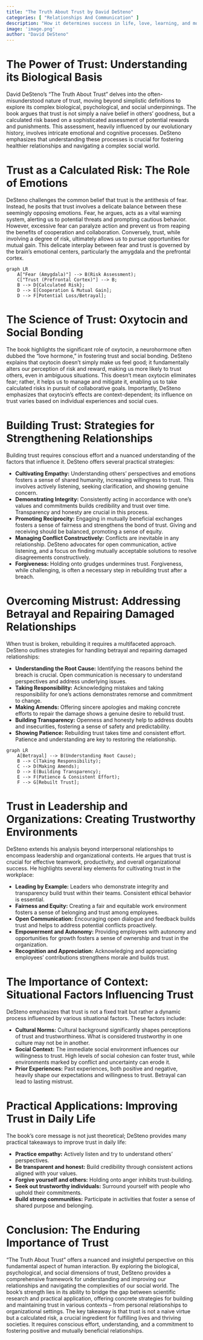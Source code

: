 ```yaml
---
title: "The Truth About Trust by David DeSteno"
categories: [ "Relationships And Communication" ]
description: "How it determines success in life, love, learning, and more"
image: 'image.png'
author: "David DeSteno"
---
```

# The Power of Trust: Understanding its Biological Basis

David DeSteno's "The Truth About Trust" delves into the often-misunderstood nature of trust, moving beyond simplistic definitions to explore its complex biological, psychological, and social underpinnings.  The book argues that trust is not simply a naive belief in others' goodness, but a calculated risk based on a sophisticated assessment of potential rewards and punishments. This assessment, heavily influenced by our evolutionary history, involves intricate emotional and cognitive processes.  DeSteno emphasizes that understanding these processes is crucial for fostering healthier relationships and navigating a complex social world.

# Trust as a Calculated Risk: The Role of Emotions

DeSteno challenges the common belief that trust is the antithesis of fear. Instead, he posits that trust involves a delicate balance between these seemingly opposing emotions.  Fear, he argues, acts as a vital warning system, alerting us to potential threats and prompting cautious behavior. However, excessive fear can paralyze action and prevent us from reaping the benefits of cooperation and collaboration.  Conversely, trust, while involving a degree of risk, ultimately allows us to pursue opportunities for mutual gain. This delicate interplay between fear and trust is governed by the brain's emotional centers, particularly the amygdala and the prefrontal cortex.

```mermaid
graph LR
    A["Fear (Amygdala)"] --> B(Risk Assessment);
    C["Trust (Prefrontal Cortex)"] --> B;
    B --> D{Calculated Risk};
    D --> E[Cooperation & Mutual Gain];
    D --> F[Potential Loss/Betrayal];
```

#  The Science of Trust: Oxytocin and Social Bonding

The book highlights the significant role of oxytocin, a neurohormone often dubbed the "love hormone," in fostering trust and social bonding.  DeSteno explains that oxytocin doesn't simply make us feel good; it fundamentally alters our perception of risk and reward, making us more likely to trust others, even in ambiguous situations.  This doesn't mean oxytocin eliminates fear; rather, it helps us to manage and mitigate it, enabling us to take calculated risks in pursuit of collaborative goals.  Importantly, DeSteno emphasizes that oxytocin's effects are context-dependent; its influence on trust varies based on individual experiences and social cues.

# Building Trust:  Strategies for Strengthening Relationships

Building trust requires conscious effort and a nuanced understanding of the factors that influence it.  DeSteno offers several practical strategies:

* **Cultivating Empathy:** Understanding others' perspectives and emotions fosters a sense of shared humanity, increasing willingness to trust.  This involves actively listening, seeking clarification, and showing genuine concern.
* **Demonstrating Integrity:** Consistently acting in accordance with one's values and commitments builds credibility and trust over time.  Transparency and honesty are crucial in this process.
* **Promoting Reciprocity:**  Engaging in mutually beneficial exchanges fosters a sense of fairness and strengthens the bond of trust.  Giving and receiving should be balanced, promoting a sense of equity.
* **Managing Conflict Constructively:** Conflicts are inevitable in any relationship.  DeSteno advocates for open communication, active listening, and a focus on finding mutually acceptable solutions to resolve disagreements constructively.
* **Forgiveness:** Holding onto grudges undermines trust.  Forgiveness, while challenging, is often a necessary step in rebuilding trust after a breach.


# Overcoming Mistrust: Addressing Betrayal and Repairing Damaged Relationships

When trust is broken, rebuilding it requires a multifaceted approach. DeSteno outlines strategies for handling betrayal and repairing damaged relationships:

* **Understanding the Root Cause:**  Identifying the reasons behind the breach is crucial. Open communication is necessary to understand perspectives and address underlying issues.
* **Taking Responsibility:**  Acknowledging mistakes and taking responsibility for one's actions demonstrates remorse and commitment to change.
* **Making Amends:**  Offering sincere apologies and making concrete efforts to repair the damage shows a genuine desire to rebuild trust.
* **Building Transparency:**  Openness and honesty help to address doubts and insecurities, fostering a sense of safety and predictability.
* **Showing Patience:**  Rebuilding trust takes time and consistent effort.  Patience and understanding are key to restoring the relationship.

```mermaid
graph LR
    A[Betrayal] --> B(Understanding Root Cause);
    B --> C(Taking Responsibility);
    C --> D(Making Amends);
    D --> E(Building Transparency);
    E --> F(Patience & Consistent Effort);
    F --> G[Rebuilt Trust];
```

#  Trust in Leadership and Organizations:  Creating Trustworthy Environments

DeSteno extends his analysis beyond interpersonal relationships to encompass leadership and organizational contexts. He argues that trust is crucial for effective teamwork, productivity, and overall organizational success. He highlights several key elements for cultivating trust in the workplace:

* **Leading by Example:** Leaders who demonstrate integrity and transparency build trust within their teams.  Consistent ethical behavior is essential.
* **Fairness and Equity:** Creating a fair and equitable work environment fosters a sense of belonging and trust among employees.
* **Open Communication:**  Encouraging open dialogue and feedback builds trust and helps to address potential conflicts proactively.
* **Empowerment and Autonomy:** Providing employees with autonomy and opportunities for growth fosters a sense of ownership and trust in the organization.
* **Recognition and Appreciation:** Acknowledging and appreciating employees' contributions strengthens morale and builds trust.


# The Importance of Context:  Situational Factors Influencing Trust

DeSteno emphasizes that trust is not a fixed trait but rather a dynamic process influenced by various situational factors.  These factors include:

* **Cultural Norms:**  Cultural background significantly shapes perceptions of trust and trustworthiness.  What is considered trustworthy in one culture may not be in another.
* **Social Context:**  The immediate social environment influences our willingness to trust.  High levels of social cohesion can foster trust, while environments marked by conflict and uncertainty can erode it.
* **Prior Experiences:**  Past experiences, both positive and negative, heavily shape our expectations and willingness to trust.  Betrayal can lead to lasting mistrust.

# Practical Applications:  Improving Trust in Daily Life

The book's core message is not just theoretical; DeSteno provides many practical takeaways to improve trust in daily life:

* **Practice empathy:** Actively listen and try to understand others' perspectives.
* **Be transparent and honest:**  Build credibility through consistent actions aligned with your values.
* **Forgive yourself and others:**  Holding onto anger inhibits trust-building.
* **Seek out trustworthy individuals:**  Surround yourself with people who uphold their commitments.
* **Build strong communities:** Participate in activities that foster a sense of shared purpose and belonging.


#  Conclusion:  The Enduring Importance of Trust

"The Truth About Trust" offers a nuanced and insightful perspective on this fundamental aspect of human interaction.  By exploring the biological, psychological, and social dimensions of trust, DeSteno provides a comprehensive framework for understanding and improving our relationships and navigating the complexities of our social world.  The book's strength lies in its ability to bridge the gap between scientific research and practical application, offering concrete strategies for building and maintaining trust in various contexts – from personal relationships to organizational settings. The key takeaway is that trust is not a naive virtue but a calculated risk, a crucial ingredient for fulfilling lives and thriving societies. It requires conscious effort, understanding, and a commitment to fostering positive and mutually beneficial relationships.

